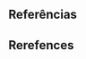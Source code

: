 ::: {.content-visible when-profile="pt"}
# Referências {.unnumbered}
:::

::: {.content-visible when-profile="en"}
# Rerefences {.unnumbered}
:::

::: {#refs}
:::
